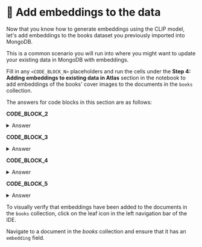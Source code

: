 # 👐 Add embeddings to the data

Now that you know how to generate embeddings using the CLIP model, let's add embeddings to the books dataset you previously imported into MongoDB.

This is a common scenario you will run into where you might want to update your existing data in MongoDB with embeddings. 

Fill in any `<CODE_BLOCK_N>` placeholders and run the cells under the **Step 4: Adding embeddings to existing data in Atlas** section in the notebook to add embeddings of the books' cover images to the documents in the `books` collection.

The answers for code blocks in this section are as follows:

**CODE_BLOCK_2**

<details>
<summary>Answer</summary>
<div>

```python
collection.find({})
```

</div>
</details>

**CODE_BLOCK_3**

<details>
<summary>Answer</summary>
<div>

```python
get_embedding(content, "image")
```

</div>
</details>

**CODE_BLOCK_4**

<details>
<summary>Answer</summary>
<div>

```python
{"$set": {embedding_field: embedding}}
```

</div>
</details>

**CODE_BLOCK_5**

<details>
<summary>Answer</summary>
<div>

```python
collection.update_one(filter, update)
```

</div>
</details>

To visually verify that embeddings have been added to the documents in the `books` collection, click on the leaf icon in the left navigation bar of the IDE.
    
Navigate to a document in the _books_ collection and ensure that it has an `embedding` field.
     
<Screenshot url="https://github.com/codespaces" src="img/screenshots/40-perform-vector-search/2-add-embeddings/1-preview-document.png" alt="Preview document" />